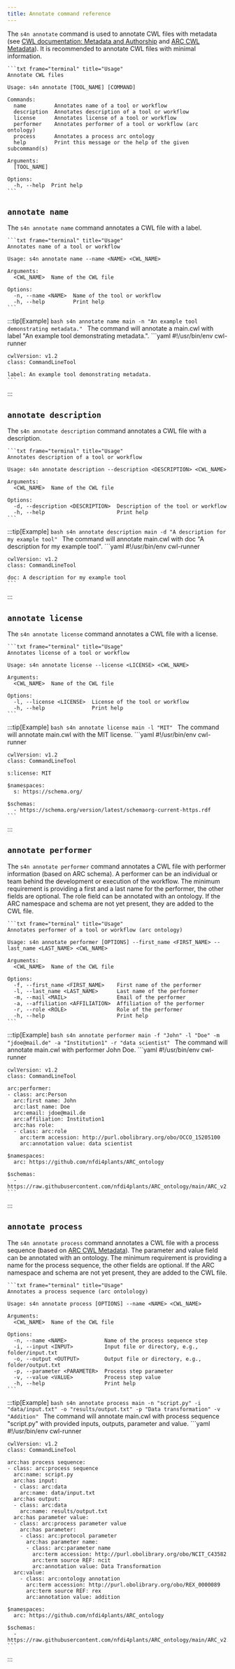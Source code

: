 --- 
title: Annotate command reference
---

The `s4n annotate` command is used to annotate CWL files with metadata (see [CWL documentation: Metadata and Authorship](https://www.commonwl.org/user_guide/topics/metadata-and-authorship.html) and [ARC CWL Metadata](https://nfdi4plants.github.io/nfdi4plants.knowledgebase/cwl/cwl-metadata/)). It is recommended to annotate CWL files with minimal information.

    ```txt frame="terminal" title="Usage"
    Annotate CWL files

    Usage: s4n annotate [TOOL_NAME] [COMMAND]

    Commands:
      name         Annotates name of a tool or workflow
      description  Annotates description of a tool or workflow
      license      Annotates license of a tool or workflow
      performer    Annotates performer of a tool or workflow (arc ontology)
      process      Annotates a process arc ontology
      help         Print this message or the help of the given subcommand(s)

    Arguments:
      [TOOL_NAME]  

    Options:
      -h, --help  Print help
    ```

## `annotate name`

The `s4n annotate name` command annotates a CWL file with a label.

    ```txt frame="terminal" title="Usage"
    Annotates name of a tool or workflow

    Usage: s4n annotate name --name <NAME> <CWL_NAME>

    Arguments:
      <CWL_NAME>  Name of the CWL file

    Options:
      -n, --name <NAME>  Name of the tool or workflow
      -h, --help         Print help
    ```

:::tip[Example]
    ```bash
     s4n annotate name main -n "An example tool demonstrating metadata."
    ```
    The command will annotate a main.cwl with label "An example tool demonstrating metadata.".
    ```yaml
    #!/usr/bin/env cwl-runner

    cwlVersion: v1.2
    class: CommandLineTool

    label: An example tool demonstrating metadata.
    ```  
:::

## `annotate description`

The `s4n annotate description` command annotates a CWL file with a description.

    ```txt frame="terminal" title="Usage"
    Annotates description of a tool or workflow

    Usage: s4n annotate description --description <DESCRIPTION> <CWL_NAME>

    Arguments:
      <CWL_NAME>  Name of the CWL file

    Options:
      -d, --description <DESCRIPTION>  Description of the tool or workflow
      -h, --help                       Print help
    ```

:::tip[Example]
    ```bash
     s4n annotate description main -d "A description for my example tool"
    ```
    The command will annotate main.cwl with doc "A description for my example tool".
    ```yaml
    #!/usr/bin/env cwl-runner

    cwlVersion: v1.2
    class: CommandLineTool

    doc: A description for my example tool
    ```  
:::
## `annotate license`

The `s4n annotate license` command annotates a CWL file with a license.

    ```txt frame="terminal" title="Usage"
    Annotates license of a tool or workflow

    Usage: s4n annotate license --license <LICENSE> <CWL_NAME>

    Arguments:
      <CWL_NAME>  Name of the CWL file

    Options:
      -l, --license <LICENSE>  License of the tool or workflow
      -h, --help               Print help
    ```

:::tip[Example]
    ```bash
     s4n annotate license main -l "MIT"
    ```
    The command will annotate main.cwl with the MIT license.
    ```yaml
    #!/usr/bin/env cwl-runner

    cwlVersion: v1.2
    class: CommandLineTool

    s:license: MIT

    $namespaces:
      s: https://schema.org/

    $schemas:
      - https://schema.org/version/latest/schemaorg-current-https.rdf
    ```  
:::

## `annotate performer`

The `s4n annotate performer` command annotates a CWL file with performer information (based on ARC schema). A performer can be an individual or team behind the development or execution of the workflow. The minimum requirement is providing a first and a last name for the performer, the other fields are optional. The role field can be annotated with an ontology. If the ARC namespace and schema are not yet present, they are added to the CWL file.

    ```txt frame="terminal" title="Usage"
    Annotates performer of a tool or workflow (arc ontology)

    Usage: s4n annotate performer [OPTIONS] --first_name <FIRST_NAME> --last_name <LAST_NAME> <CWL_NAME>

    Arguments:
      <CWL_NAME>  Name of the CWL file

    Options:
      -f, --first_name <FIRST_NAME>    First name of the performer
      -l, --last_name <LAST_NAME>      Last name of the performer
      -m, --mail <MAIL>                Email of the performer
      -a, --affiliation <AFFILIATION>  Affiliation of the performer
      -r, --role <ROLE>                Role of the performer
      -h, --help                       Print help
    ```

:::tip[Example]
    ```bash
     s4n annotate performer main -f "John" -l "Doe" -m "jdoe@mail.de" -a "Institution1" -r "data scientist"
    ```
    The command will annotate main.cwl with performer John Doe.
    ```yaml
    #!/usr/bin/env cwl-runner

    cwlVersion: v1.2
    class: CommandLineTool

    arc:performer:
    - class: arc:Person
      arc:first name: John
      arc:last name: Doe
      arc:email: jdoe@mail.de
      arc:affiliation: Institution1
      arc:has role:
      - class: arc:role
        arc:term accession: http://purl.obolibrary.org/obo/OCCO_15205100
        arc:annotation value: data scientist

    $namespaces:
      arc: https://github.com/nfdi4plants/ARC_ontology

    $schemas:
      - https://raw.githubusercontent.com/nfdi4plants/ARC_ontology/main/ARC_v2.0.owl
    ``` 
:::

## `annotate process`

The `s4n annotate process` command annotates a CWL file with a process sequence (based on [ARC CWL Metadata](https://nfdi4plants.github.io/nfdi4plants.knowledgebase/cwl/cwl-metadata/)). The parameter and value field can be annotated with an ontology. The minimum requirement is providing a name for the process sequence, the other fields are optional. If the ARC namespace and schema are not yet present, they are added to the CWL file.

    ```txt frame="terminal" title="Usage"
    Annotates a process sequence (arc ontolology)

    Usage: s4n annotate process [OPTIONS] --name <NAME> <CWL_NAME>

    Arguments:
      <CWL_NAME>  Name of the CWL file

    Options:
      -n, --name <NAME>            Name of the process sequence step
      -i, --input <INPUT>          Input file or directory, e.g., folder/input.txt
      -o, --output <OUTPUT>        Output file or directory, e.g., folder/output.txt
      -p, --parameter <PARAMETER>  Process step parameter
      -v, --value <VALUE>          Process step value
      -h, --help                   Print help
    ```

:::tip[Example]
    ```bash
     s4n annotate process main -n "script.py" -i "data/input.txt" -o "results/output.txt" -p "Data transformation" -v "Addition"
    ```
    The command will annotate main.cwl with process sequence "script.py" with provided inputs, outputs, parameter and value.
    ```yaml
    #!/usr/bin/env cwl-runner

    cwlVersion: v1.2
    class: CommandLineTool

    arc:has process sequence:
    - class: arc:process sequence
      arc:name: script.py
      arc:has input:
      - class: arc:data
        arc:name: data/input.txt
      arc:has output:
      - class: arc:data
        arc:name: results/output.txt
      arc:has parameter value:
      - class: arc:process parameter value
        arc:has parameter:
        - class: arc:protocol parameter
          arc:has parameter name:
          - class: arc:parameter name
            arc:term accession: http://purl.obolibrary.org/obo/NCIT_C43582
            arc:term source REF: ncit
            arc:annotation value: Data Transformation
      arc:value:
        - class: arc:ontology annotation
          arc:term accession: http://purl.obolibrary.org/obo/REX_0000089
          arc:term source REF: rex
          arc:annotation value: addition

    $namespaces:
      arc: https://github.com/nfdi4plants/ARC_ontology

    $schemas:
      - https://raw.githubusercontent.com/nfdi4plants/ARC_ontology/main/ARC_v2.0.owl
    ``` 
:::